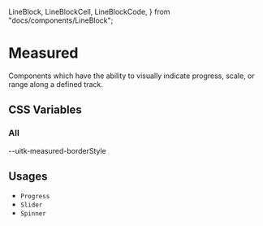   LineBlock,
  LineBlockCell,
  LineBlockCode,
} from "docs/components/LineBlock";

<Meta title="Documentation/Styles and Theming/Characteristics/Measured" />

# Measured

Components which have the ability to visually indicate progress, scale, or range along a defined track.

## CSS Variables

### All

<Canvas>
  <Story name="All">
    <DocGrid>
      <ColorBlock colorVar="--uitk-measured-background" />
      <ColorBlock colorVar="--uitk-measured-fill" />
      <ColorBlock colorVar="--uitk-measured-borderColor" />
      <LineBlockCell />
      <LineBlockCode>--uitk-measured-borderStyle</LineBlockCode>
      <LineBlock lineWidth="--uitk-measured-borderWidth" />
      <FontSizeBlock fontSize="--uitk-measured-fontSize-low" />
      <FontSizeBlock fontSize="--uitk-measured-fontSize-medium" />
      <FontSizeBlock fontSize="--uitk-measured-fontSize-high" />
      <FontWeightBlock fontWeight="--uitk-measured-fontWeight" />
    </DocGrid>
  </Story>
</Canvas>

## Usages

- `Progress`
- `Slider`
- `Spinner`
